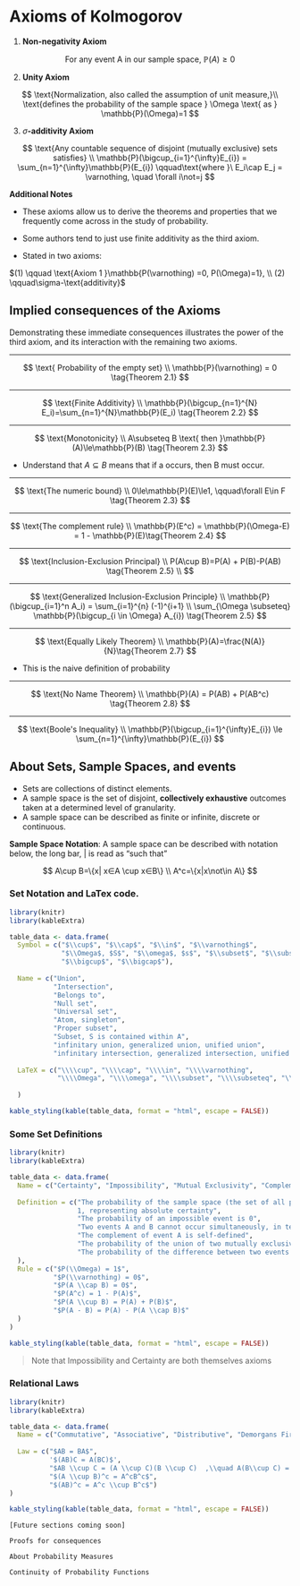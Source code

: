# Axioms of Kolmogorov

(1) **Non-negativity Axiom**

$$
\text{For any event A in our sample space, } \mathbb{P}(A)≥0
$$

(2) **Unity Axiom**

$$
\text{Normalization, also called the assumption of unit measure,}\\ \text{defines the probability of the sample space }
\Omega \text{ as } \mathbb{P}(\Omega)=1
$$

(3) $\sigma$**-additivity Axiom**

$$
\text{Any countable sequence of disjoint (mutually exclusive) sets satisfies} 
\\ 
\mathbb{P}(\bigcup_{i=1}^{\infty}E_{i}) = \sum_{n=1}^{\infty}\mathbb{P}(E_{i})
\qquad\text{where }\ E_i\cap E_j = \varnothing, \quad \forall i\not=j
$$

**Additional Notes**

-   These axioms allow us to derive the theorems and properties that we frequently come across in the study of probability.

-   Some authors tend to just use finite additivity as the third axiom.

-   Stated in two axioms:

$(1) \qquad \text{Axiom 1 }\mathbb{P(\varnothing) =0, P(\Omega)=1}, \\ (2) \qquad\sigma-\text{additivity}$

## Implied consequences of the Axioms

Demonstrating these immediate consequences illustrates the power of the third axiom, and its interaction with the remaining two axioms.

------------------------------------------------------------------------

$$
\text{ Probability of the empty set} 
\\ 
\mathbb{P}(\varnothing) = 0
\tag{Theorem 2.1}
$$

------------------------------------------------------------------------

$$
\text{Finite Additivity}
\\
\mathbb{P}(\bigcup_{n=1}^{N} E_i)=\sum_{n=1}^{N}\mathbb{P}(E_i)
\tag{Theorem 2.2}
$$

------------------------------------------------------------------------

$$
\text{Monotonicity}
\\
A\subseteq B \text{ then }\mathbb{P}(A)\le\mathbb{P}(B)
\tag{Theorem 2.3} 
$$

-   Understand that $A\subseteq B$ means that if a occurs, then B must occur.

------------------------------------------------------------------------

$$
\text{The numeric bound}
\\
0\le\mathbb{P}(E)\le1, \qquad\forall E\in F
\tag{Theorem 2.3} 
$$

------------------------------------------------------------------------

$$
\text{The complement rule} 
\\ \mathbb{P}(E^c) = \mathbb{P}(\Omega-E) = 1 - \mathbb{P}(E)\tag{Theorem 2.4}
$$

------------------------------------------------------------------------

$$
\text{Inclusion-Exclusion Principal} 
\\
P(A\cup B)=P(A) + P(B)-P(AB)
\tag{Theorem 2.5}
\\
$$

------------------------------------------------------------------------

$$
\text{Generalized Inclusion-Exclusion Principle} 
\\
\mathbb{P}(\bigcup_{i=1}^n A_i)  = \sum_{i=1}^{n} (-1)^{i+1} 
\\
\sum_{\Omega \subseteq} \mathbb{P}(\bigcup_{i \in \Omega}  A_{i})
\tag{Theorem 2.5}
$$

------------------------------------------------------------------------

$$
\text{Equally Likely Theorem} \\ \mathbb{P}(A)=\frac{N(A)}{N}\tag{Theorem 2.7}
$$

-   This is the naive definition of probability

------------------------------------------------------------------------

$$
\text{No Name Theorem}
\\ 
\mathbb{P}(A) = P(AB) + P(AB^c)
\tag{Theorem 2.8}
$$

------------------------------------------------------------------------

$$
\text{Boole's Inequality}
\\ 
\mathbb{P}(\bigcup_{i=1}^{\infty}E_{i}) \le \sum_{n=1}^{\infty}\mathbb{P}(E_{i})
$$

## About Sets, Sample Spaces, and events

-   Sets are collections of distinct elements.
-   A sample space is the set of disjoint, **collectively exhaustive** outcomes taken at a determined level of granularity.
-   A sample space can be described as finite or infinite, discrete or continuous.

**Sample Space Notation**: A sample space can be described with notation below, the long bar, \| is read as "such that"

$$
A\cup B=\{x| x∈A \cup x∈B\}
\\
A^c=\{x|x\not\in A\}
$$

### Set Notation and LaTex code.

```r
library(knitr)
library(kableExtra)

table_data <- data.frame(
  Symbol = c("$\\cup$", "$\\cap$", "$\\in$", "$\\varnothing$", 
             "$\\Omega$, $S$", "$\\omega$, $s$", "$\\subset$", "$\\subseteq$", 
             "$\\bigcup$", "$\\bigcap$"),
  
  Name = c("Union", 
           "Intersection",
           "Belongs to", 
           "Null set", 
           "Universal set", 
           "Atom, singleton", 
           "Proper subset",
           "Subset, S is contained within A",
           "infinitary union, generalized union, unified union",
           "infinitary intersection, generalized intersection, unified intersection cap"),
  
  LaTeX = c("\\\\cup", "\\\\cap", "\\\\in", "\\\\varnothing",
            "\\\\Omega", "\\\\omega", "\\\\subset", "\\\\subseteq", "\\\\bigcup", "\\\\bigcap")
  
  )

kable_styling(kable(table_data, format = "html", escape = FALSE))
```

### Some Set Definitions

```r
library(knitr)
library(kableExtra)

table_data <- data.frame(
  Name = c("Certainty", "Impossibility", "Mutual Exclusivity", "Complement", "Sum Rule", "Difference Rule"),
  
  Definition = c("The probability of the sample space (the set of all possible outcomes) is
                 1, representing absolute certainty",
                 "The probability of an impossible event is 0",
                 "Two events A and B cannot occur simultaneously, in terms of probability",
                 "The complement of event A is self-defined",
                 "The probability of the union of two mutually exclusive events A and B",
                 "The probability of the difference between two events A and B"
  ),
  Rule = c("$P(\\Omega) = 1$",
           "$P(\\varnothing) = 0$",
           "$P(A \\cap B) = 0$",
           "$P(A^c) = 1 - P(A)$",
           "$P(A \\cup B) = P(A) + P(B)$",
           "$P(A - B) = P(A) - P(A \\cap B)$"
  )
)

kable_styling(kable(table_data, format = "html", escape = FALSE))
```

> Note that Impossibility and Certainty are both themselves axioms

### Relational Laws

```r
library(knitr)
library(kableExtra)

table_data <- data.frame(
  Name = c("Commutative", "Associative", "Distributive", "Demorgans First Law", "Demorgans Second Law"),
  
  Law = c("$AB = BA$",
          '$(AB)C = A(BC)$',
          "$AB \\cup C = (A \\cup C)(B \\cup C)  ,\\quad A(B\\cup C) = AB \\cup AC$",
          "$(A \\cup B)^c = A^cB^c$",
          "$(AB)^c = A^c \\cup B^c$")
)

kable_styling(kable(table_data, format = "html", escape = FALSE))
```

    [Future sections coming soon]

    Proofs for consequences

    About Probability Measures

    Continuity of Probability Functions
